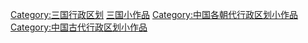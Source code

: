 {{Hiddencat}}
[[Category:三国行政区划|Category:三国行政区划]]
[[Category:三国小作品|]]
[[Category:中国各朝代行政区划小作品|Category:中国各朝代行政区划小作品]]
[[Category:中国古代行政区划小作品|Category:中国古代行政区划小作品]]